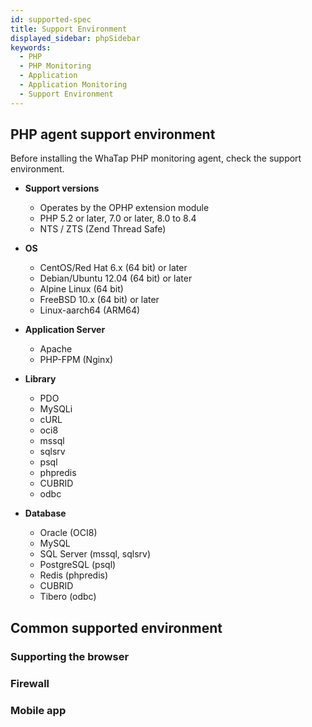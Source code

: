 ```yaml
---
id: supported-spec
title: Support Environment
displayed_sidebar: phpSidebar
keywords:
  - PHP
  - PHP Monitoring
  - Application
  - Application Monitoring
  - Support Environment
---
```



## PHP agent support environment

Before installing the WhaTap PHP monitoring agent, check the support environment.

- **Support versions**

  - Operates by the OPHP extension module
  - PHP 5.2 or later, 7.0 or later, 8.0 to 8.4
  - NTS / ZTS (Zend Thread Safe)

- **OS**

  - CentOS/Red Hat 6.x (64 bit) or later
  - Debian/Ubuntu 12.04 (64 bit) or later
  - Alpine Linux (64 bit)
  - FreeBSD 10.x (64 bit) or later
  - Linux-aarch64 (ARM64)

- **Application Server**

  - Apache
  - PHP-FPM (Nginx)

- **Library**

  - PDO
  - MySQLi
  - cURL
  - oci8
  - mssql
  - sqlsrv
  - psql
  - phpredis
  - CUBRID
  - odbc

- **Database**

  - Oracle (OCI8)
  - MySQL
  - SQL Server (mssql, sqlsrv)
  - PostgreSQL (psql)
  - Redis (phpredis)
  - CUBRID
  - Tibero (odbc)

## Common supported environment

### Supporting the browser


<Supportedbrowser />

### Firewall


<Proxy />

### Mobile app


<Mobileapp />

